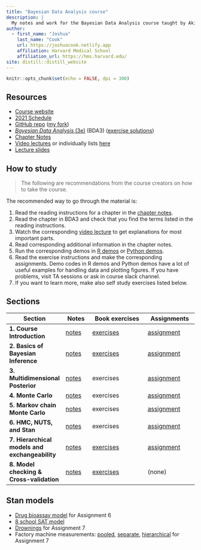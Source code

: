 ```yaml
---
title: "Bayesian Data Analysis course"
description: |
  My notes and work for the Bayesian Data Analysis course taught by Aki Vehtari.
author:
  - first_name: "Joshua"
    last_name: "Cook"
    url: https://joshuacook.netlify.app
    affiliation: Harvard Medical School
    affiliation_url: https://hms.harvard.edu/
site: distill::distill_website
---
```


```r
knitr::opts_chunk$set(echo = FALSE, dpi = 300)
```


## Resources

- [Course website](https://avehtari.github.io/BDA_course_Aalto/)
- [2021 Schedule](https://avehtari.github.io/BDA_course_Aalto/Aalto2021.html#Schedule_2021)
- [GitHub repo](https://github.com/avehtari/BDA_course_Aalto) ([my fork](https://github.com/jhrcook/BDA_course_Aalto))
- [*Bayesian Data Analysis* (3e)](https://users.aalto.fi/~ave/BDA3.pdf) (BDA3) ([exercise solutions](book/bda-exercise-solutions3.pdf))
- [Chapter Notes](https://avehtari.github.io/BDA_course_Aalto/chapter_notes/BDA_notes.pdf)
- [Video lectures](https://aalto.cloud.panopto.eu/Panopto/Pages/Sessions/List.aspx#folderID=%22f0ec3a25-9e23-4935-873b-a9f401646812%22) or individually lists [here](https://avehtari.github.io/BDA_course_Aalto/#videos)
- [Lecture slides](https://github.com/avehtari/BDA_course_Aalto/tree/master/slides)

## How to study

> The following are recommendations from the course creators on how to take the course.

The recommended way to go through the material is:

1. Read the reading instructions for a chapter in the [chapter notes](https://avehtari.github.io/BDA_course_Aalto/chapter_notes/BDA_notes.pdf).
2. Read the chapter in BDA3 and check that you find the terms listed in the reading instructions.
3. Watch the corresponding [video lecture](https://aalto.cloud.panopto.eu/Panopto/Pages/Sessions/List.aspx#folderID=%22f0ec3a25-9e23-4935-873b-a9f401646812%22) to get explanations for most important parts.
4. Read corresponding additional information in the chapter notes.
5. Run the corresponding demos in [R demos](https://github.com/avehtari/BDA_R_demos) or [Python demos](https://github.com/avehtari/BDA_py_demos).
6. Read the exercise instructions and make the corresponding assignments. Demo codes in R demos and Python demos have a lot of useful examples for handling data and plotting figures. If you have problems, visit TA sessions or ask in course slack channel.
7. If you want to learn more, make also self study exercises listed below.

## Sections

| Section | Notes | Book exercises | Assignments |
|---------|-------|----------------|-------------|
| **1. Course Introduction** | [notes](notes/01_introduction_bda3-01.html) | [exercises](book-exercises/bda-exercises-01.html) | [assignment](assignments/jhcook-assignment-01.html) |
| **2. Basics of Bayesian Inference** | [notes](notes/02_basics-of-Bayesian-inference_bda3-02.html) | [exercises](book-exercises/bda-exercises-02.html) | [assignment](assignments/jhcook-assignment-02.html) |
| **3. Multidimensional Posterior** | [notes](notes/03_multidimensional-posterior_bda3-03.html) | exercises | [assignment](assignments/jhcook-assignment-03.html) |
| **4. Monte Carlo** | [notes](notes/04_monte-carlo_bda3-10.html) | exercises | [assignment](assignments/jhcook-assignment-04.html) |
| **5. Markov chain Monte Carlo** | [notes](notes/05_mcmc_bda3-11.html) | exercises | [assignment](assignments/jhcook-assignment-05.html) |
| **6. HMC, NUTS, and Stan** | [notes](notes/06_hmc-nuts-stan_bda3-12.html) | exercises | [assignment](assignments/jhcook-assignment-06.html) |
| **7. Hierarchical models and exchangeability** | [notes](notes/07_hierarchical-models_bda3-5.html) | [exercises](book-exercises/bda-exercises-07.html) | [assignment](assignments/jhcook-assignment-07.html) |
| **8. Model checking & Cross-validation** | [notes](notes/08_model-checking-and-cv_bda3-6-7.html) | [exercises](book-exercises/bda-exercises-08.html) | (none) |

## Stan models

- [Drug bioassay model](models/assignment06-bioassay.stan) for Assignment 6
- [8 school SAT model](models/8-schools.stan)
- [Drownings](models/assignment07-drownings.stan) for Assignment 7
- Factory machine measurements: [pooled](models/assignment07_factories_pooled.stan), [separate](models/assignment07_factories_separate.stan), [hierarchical](models/assignment07_factories_hierarchical.stan) for Assignment 7
